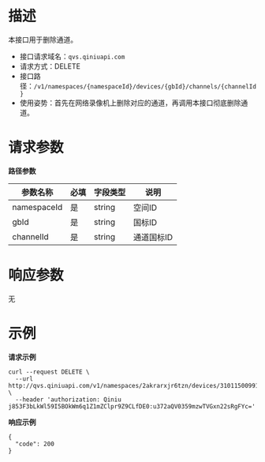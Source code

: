 # **描述**
本接口用于删除通道。

* 接口请求域名：`qvs.qiniuapi.com`
* 请求方式：DELETE
* 接口路径：`/v1/namespaces/{namespaceId}/devices/{gbId}/channels/{channelId}`
* 使用姿势：首先在网络录像机上删除对应的通道，再调用本接口彻底删除通道。 


# **请求参数**
**路径参数**

|参数名称|必填|字段类型|说明|
|---|---|---|---|
|namespaceId|是|string|空间ID
|gbId|是|string|国标ID
|channelId|是|string|通道国标ID

# **响应参数**

无

# **示例**

**请求示例**
```
curl --request DELETE \
  --url http://qvs.qiniuapi.com/v1/namespaces/2akrarxjr6tzn/devices/31011500991180000083/channels/34020000001310000001 \
  --header 'authorization: Qiniu j853F3bLkWl59I5BOkWm6q1Z1mZClpr9Z9CLfDE0:u372aQV0359mzwTVGxn22sRgFYc='
```

**响应示例**

```
{
  "code": 200
}
```